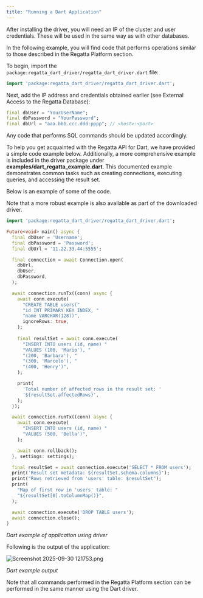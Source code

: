 ```yaml
---
title: "Running a Dart Application"
---
```


After installing the driver, you will need an IP of the cluster and user credentials. These will be used in the same way as with other databases.

In the following example, you will find code that performs operations similar to those described in the Regatta Platform section.

To begin, import the `package:regatta_dart_driver/regatta_dart_driver.dart` file:

```dart
import 'package:regatta_dart_driver/regatta_dart_driver.dart';
```

Next, add the IP address and credentials obtained earlier (see External Access to the Regatta Database):

```dart
final dbUser = "YourUserName";
final dbPassword = "YourPassword";
final dbUrl = "aaa.bbb.ccc.ddd:pppp"; // <host>:<port>
```

Any code that performs SQL commands should be updated accordingly.

To help you get acquainted with the Regatta API for Dart, we have provided a simple code example below. Additionally, a more comprehensive example is included in the driver package under **examples/dart_regatta_example.dart**. This documented example demonstrates common tasks such as creating connections, executing queries, and accessing the result set.

Below is an example of some of the code.

Note that a more robust example is also available as part of the downloaded driver.

```dart
import 'package:regatta_dart_driver/regatta_dart_driver.dart';

Future<void> main() async {
  final dbUser = 'Username';
  final dbPassword = 'Password';
  final dbUrl = '11.22.33.44:5555';

  final connection = await Connection.open(
    dbUrl,
    dbUser,
    dbPassword,
  );

  await connection.runTx((conn) async {
    await conn.execute(
      "CREATE TABLE users("
      "id INT PRIMARY KEY INDEX, "
      "name VARCHAR(128))",
      ignoreRows: true,
    );
    
    final resultSet = await conn.execute(
      "INSERT INTO users (id, name) "
      "VALUES (100, 'Mario'), "
      "(200, 'Barbara'), "
      "(300, 'Marcelo'), "
      "(400, 'Henry')",
    );

    print(
      'Total number of affected rows in the result set: '
      '${resultSet.affectedRows}',
    );
  });

  await connection.runTx((conn) async {
    await conn.execute(
      "INSERT INTO users (id, name) "
      "VALUES (500, 'Bella')",
    );

    await conn.rollback();
  }, settings: settings);

  final resultSet = await connection.execute('SELECT * FROM users');
  print('Result set metadata: ${resultSet.schema.columns}');
  print("Rows retrieved from 'users' table: $resultSet");
  print(
    "Map of first row in 'users' table: "
    "${resultSet[0].toColumnMap()}",
  );

  await connection.execute('DROP TABLE users');
  await connection.close();
}
```

_Dart example of application using driver_

Following is the output of the application:

![Screenshot 2025-09-30 121753.png](/images/Screenshot2025-09-30121753.png)

_Dart example output_

Note that all commands performed in the Regatta Platform section can be performed in the same manner using the Dart driver.